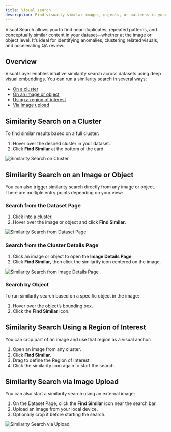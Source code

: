 ```yaml
---
title: Visual search
description: Find visually similar images, objects, or patterns in your dataset using Visual Layer's powerful similarity search options.
---
```


<Card title="How this Helps" icon="lightbulb">
  Visual Search allows you to find near-duplicates, repeated patterns, and conceptually similar content in your dataset—whether at the image or object level. It’s ideal for identifying anomalies, clustering related visuals, and accelerating QA review.
</Card>

## Overview

Visual Layer enables intuitive similarity search across datasets using deep visual embeddings. You can run a similarity search in several ways:

- [On a cluster](#similarity-search-on-a-cluster)  
- [On an image or object](#similarity-search-on-an-image-or-object)  
- [Using a region of interest](#similarity-search-using-a-region-of-interest)  
- [Via image upload](#similarity-search-via-image-upload)

## Similarity Search on a Cluster

To find similar results based on a full cluster:

1. Hover over the desired cluster in your dataset.
2. Click **Find Similar** at the bottom of the card.

<Frame>
  <img src="https://files.readme.io/dc4dd7ba2b5a177b242a5d10947d72d52a94e272736c4976bbbaa736ae0e1497-Scene-1_copy_3.gif" alt="Similarity Search on Cluster" />
</Frame>

## Similarity Search on an Image or Object

You can also trigger similarity search directly from any image or object. There are multiple entry points depending on your view:

### Search from the Dataset Page

1. Click into a cluster.
2. Hover over the image or object and click **Find Similar**.

<Frame>
  <img src="https://files.readme.io/67833bc9d2959b2165dc17f6c69fa0e6c6eadd09b98f090dba08e0e6ca813a76-Scene-1_2.gif" alt="Similarity Search from Dataset Page" />
</Frame>

### Search from the Cluster Details Page

1. Click an image or object to open the **Image Details Page**.
2. Click **Find Similar**, then click the similarity icon centered on the image.

<Frame>
  <img src="https://files.readme.io/1e3113710ffe12699bc92844d8bbf90f8a35bcae9c7b9e8da826047ebf5e9a3b-Scene-1_2_copy.gif" alt="Similarity Search from Image Details Page" />
</Frame>

### Search by Object

To run similarity search based on a specific object in the image:

1. Hover over the object’s bounding box.
2. Click the **Find Similar** icon.

## Similarity Search Using a Region of Interest

You can crop part of an image and use that region as a visual anchor:

1. Open an image from any cluster.
2. Click **Find Similar**.
3. Drag to define the Region of Interest.
4. Click the similarity icon again to start the search.

## Similarity Search via Image Upload

You can also start a similarity search using an external image:

1. On the Dataset Page, click the **Find Similar** icon near the search bar.
2. Upload an image from your local device.
3. Optionally crop it before starting the search.

<Frame>
  <img src="https://files.readme.io/632ec1043a7acd38bb9f928d26c6cf7f96b6f5f496561e7905f25bcf623f3c52-Scene-1_2_2.gif" alt="Similarity Search via Upload" />
</Frame>
